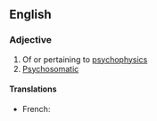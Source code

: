 ==English==

===Adjective===
{{en-adj|-}}

# Of or pertaining to [[psychophysics]]
# [[psychosomatic|Psychosomatic]]

====Translations====
{{trans-top}}
* French: {{t|fr|psychophysique|mf}}
{{trans-mid}}
{{trans-bottom}}